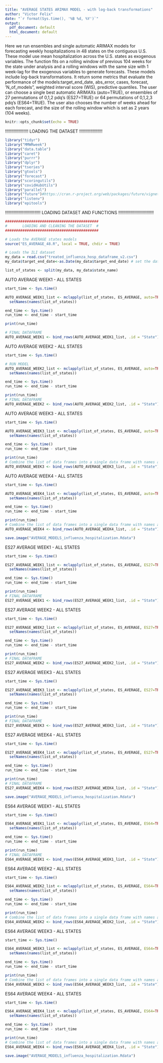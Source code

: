 ```yaml
---
title: "AVERAGE STATES ARIMAX MODEL - with log-back transformations"
author: "Victor Felix"
date: "`r format(Sys.time(), '%B %d, %Y')`"
output:
  pdf_document: default
  html_document: default
---
```


Here we run ensembles and single automatic ARIMAX models for forecasting weekly hospitalizations in 48 states on the contiguous U.S. These model use mean hospitalization across the U.S. states as exogenous variables. The function fits on a rolling window of previous 104 weeks for the state under analysis and a rolling windows with the same size with 1 week-lag for the exogenous variables to generate forecasts. These models include log-back transformations. It return some metrics that evaluate the performance of the models:target_end_date, abs_error, cases, forecast, 'N_of_models", weighted interval score (WIS), predictive quantiles. The user can choose a  single best automatic ARIMAXs (auto=TRUE), or ensembles of 27 permutations of 0,1,2 pdq's (ES27=TRUE) or 64 permutations of 0,1,2,3 pdq's (ES64=TRUE). The user also chooses the number of weeks ahead for each forecast, and the size of the rolling window which is set as 2 years (104 weeks).

```r
knitr::opts_chunk$set(echo = TRUE)
```
!!!!!!!!!!!!!!!!!!!
LOADING THE DATASET
!!!!!!!!!!!!!!!!!!!
```r
library("tidyr")
library("MMWRweek")
library("data.table")
library("caret")
library("purrr")
library("dplyr")
library("tseries")
library("gtools")
library("forecast")
library("scoringutils")
library("covidHubUtils")
library("parallel")
library("future")#https://cran.r-project.org/web/packages/future/vignettes/future-4-issues.html
library("listenv")
library("epitools")
```
!!!!!!!!!!!!!!!!!!!!!!!!!!!!!
LOADING DATASET AND FUNCTIONS 
!!!!!!!!!!!!!!!!!!!!!!!!!!!!!

```r
###########################################
#       LOADING AND CLEANING THE DATASET  #        
###########################################

# Loads the AVERAGE states models
source("ES_AVERAGE_48.R", local = TRUE, chdir = TRUE)

# Loads the ILI dataset
my_data = read.csv("treated_influenza_hosp_dataframe_v2.csv")
my_data$target_end_date<-as.Date(my_data$target_end_date) # set the dates as dates

list_of_states <- split(my_data, my_data$state_name)

```

AUTO AVERAGE WEEK1 - ALL STATES

```r

start_time <- Sys.time()

AUTO_AVERAGE_WEEK1_list <- mclapply(list_of_states, ES_AVERAGE, auto=TRUE, n_weeks_ahead=1,list_of_states=list_of_states,week_lag=1, mc.cores=2)%>%
  setNames(names(list_of_states))

end_time <- Sys.time()
run_time <- end_time - start_time

print(run_time)

# FINAL DATAFRAME
AUTO_AVERAGE_WEEK1 <- bind_rows(AUTO_AVERAGE_WEEK1_list, .id = "State")

```

AUTO AVERAGE WEEK2 - ALL STATES

```r
start_time <- Sys.time()

# RUN MODEL 
AUTO_AVERAGE_WEEK2_list <- mclapply(list_of_states, ES_AVERAGE, auto=TRUE, n_weeks_ahead=2,list_of_states=list_of_states,week_lag=1, mc.cores=2)%>%
  setNames(names(list_of_states))

end_time <- Sys.time()
run_time <- end_time - start_time

print(run_time)
# FINAL DATAFRAME
AUTO_AVERAGE_WEEK2 <- bind_rows(AUTO_AVERAGE_WEEK2_list, .id = "State")
```

AUTO AVERAGE WEEK3 - ALL STATES

```r
start_time <- Sys.time()

AUTO_AVERAGE_WEEK3_list <- mclapply(list_of_states, ES_AVERAGE, auto=TRUE, n_weeks_ahead=3,list_of_states=list_of_states,week_lag=1, mc.cores=2)%>%
  setNames(names(list_of_states))

end_time <- Sys.time()
run_time <- end_time - start_time

print(run_time)
# Combine the list of data frames into a single data frame with names as a column
AUTO_AVERAGE_WEEK3 <- bind_rows(AUTO_AVERAGE_WEEK3_list, .id = "State")
```

AUTO AVERAGE WEEK4 - ALL STATES

```r
start_time <- Sys.time()

AUTO_AVERAGE_WEEK4_list <- mclapply(list_of_states, ES_AVERAGE, auto=TRUE, n_weeks_ahead=4,list_of_states=list_of_states,week_lag=1, mc.cores=2)%>%
  setNames(names(list_of_states))

end_time <- Sys.time()
run_time <- end_time - start_time

print(run_time)
# Combine the list of data frames into a single data frame with names as a column
AUTO_AVERAGE_WEEK4 <- bind_rows(AUTO_AVERAGE_WEEK4_list, .id = "State")
```

```r
save.image("AVERAGE_MODELS_influenza_hospitalization.Rdata")
```

ES27 AVERAGE WEEK1 - ALL STATES

```r
start_time <- Sys.time()

ES27_AVERAGE_WEEK1_list <- mclapply(list_of_states, ES_AVERAGE, ES27=TRUE, n_weeks_ahead=1,list_of_states=list_of_states,week_lag=1, mc.cores=2)%>%
  setNames(names(list_of_states))

end_time <- Sys.time()
run_time <- end_time - start_time

print(run_time)
# FINAL DATAFRAME
ES27_AVERAGE_WEEK1 <- bind_rows(ES27_AVERAGE_WEEK1_list, .id = "State")
```

ES27 AVERAGE WEEK2 - ALL STATES

```r
start_time <- Sys.time()

ES27_AVERAGE_WEEK2_list <- mclapply(list_of_states, ES_AVERAGE, ES27=TRUE, n_weeks_ahead=2,list_of_states=list_of_states,week_lag=1, mc.cores=2)%>%
  setNames(names(list_of_states))

end_time <- Sys.time()
run_time <- end_time - start_time

print(run_time)
# FINAL DATAFRAME
ES27_AVERAGE_WEEK2 <- bind_rows(ES27_AVERAGE_WEEK2_list, .id = "State")
```

ES27 AVERAGE WEEK3 - ALL STATES

```r
start_time <- Sys.time()

ES27_AVERAGE_WEEK3_list <- mclapply(list_of_states, ES_AVERAGE, ES27=TRUE, n_weeks_ahead=3,list_of_states=list_of_states,week_lag=1, mc.cores=2)%>%
  setNames(names(list_of_states))

end_time <- Sys.time()
run_time <- end_time - start_time

print(run_time)
# FINAL DATAFRAME
ES27_AVERAGE_WEEK3 <- bind_rows(ES27_AVERAGE_WEEK3_list, .id = "State")
```

ES27 AVERAGE WEEK4 - ALL STATES

```r
start_time <- Sys.time()

ES27_AVERAGE_WEEK4_list <- mclapply(list_of_states, ES_AVERAGE, ES27=TRUE, n_weeks_ahead=4,list_of_states=list_of_states,week_lag=1, mc.cores=2)%>%
  setNames(names(list_of_states))

end_time <- Sys.time()
run_time <- end_time - start_time

print(run_time)
# FINAL DATAFRAME
ES27_AVERAGE_WEEK4 <- bind_rows(ES27_AVERAGE_WEEK4_list, .id = "State")
```

```r
save.image("AVERAGE_MODELS_influenza_hospitalization.Rdata")
```

ES64 AVERAGE WEEK1 - ALL STATES

```r
start_time <- Sys.time()

ES64_AVERAGE_WEEK1_list <- mclapply(list_of_states, ES_AVERAGE, ES64=TRUE, n_weeks_ahead=1,list_of_states=list_of_states, mc.cores=2,week_lag=1)%>%
  setNames(names(list_of_states))

end_time <- Sys.time()
run_time <- end_time - start_time

print(run_time)
# FINAL DATAFRAME
ES64_AVERAGE_WEEK1 <- bind_rows(ES64_AVERAGE_WEEK1_list, .id = "State")
```

ES64 AVERAGE WEEK2 - ALL STATES

```r
start_time <- Sys.time()

ES64_AVERAGE_WEEK2_list <- mclapply(list_of_states, ES_AVERAGE, ES64=TRUE, n_weeks_ahead=2,list_of_states=list_of_states, mc.cores=2,week_lag=1)%>%
  setNames(names(list_of_states))

end_time <- Sys.time()
run_time <- end_time - start_time

print(run_time)
# Combine the list of data frames into a single data frame with names as a column
ES64_AVERAGE_WEEK2 <- bind_rows(ES64_AVERAGE_WEEK2_list, .id = "State")

```

ES64 AVERAGE WEEK3 - ALL STATES

```r
start_time <- Sys.time()

ES64_AVERAGE_WEEK3_list <- mclapply(list_of_states, ES_AVERAGE, ES64=TRUE, n_weeks_ahead=3,list_of_states=list_of_states, mc.cores=2,week_lag=1)%>%
  setNames(names(list_of_states))

end_time <- Sys.time()
run_time <- end_time - start_time

print(run_time)
# Combine the list of data frames into a single data frame with names as a column
ES64_AVERAGE_WEEK3 <- bind_rows(ES64_AVERAGE_WEEK3_list, .id = "State")

```

ES64 AVERAGE WEEK4 - ALL STATES

```r
start_time <- Sys.time()

ES64_AVERAGE_WEEK4_list <- mclapply(list_of_states, ES_AVERAGE, ES64=TRUE, n_weeks_ahead=4,list_of_states=list_of_states, mc.cores=2,week_lag=1)%>%
  setNames(names(list_of_states))

end_time <- Sys.time()
run_time <- end_time - start_time

print(run_time)
# Combine the list of data frames into a single data frame with names as a column
ES64_AVERAGE_WEEK4 <- bind_rows(ES64_AVERAGE_WEEK4_list, .id = "State")

```

```r
save.image("AVERAGE_MODELS_influenza_hospitalization.Rdata")
```
